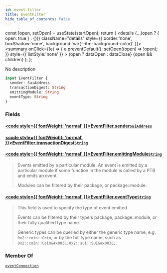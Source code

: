 ```yaml
---
id: event-filter
title: EventFilter
hide_table_of_contents: false
---
```









  const [open, setOpen] = useState(startOpen);
  return (
    <details {...(open ? { open: true } : {})} className="details" style={{ border:'none', boxShadow:'none', background:'var(--ifm-background-color)' }}>
      <summary
        onClick={(e) => {
          e.preventDefault();
          setOpen((open) => !open);
        }}
        style={{ listStyle:'none' }}
      >
      {open ? dataOpen : dataClose}
      </summary>
      {open && children}
    </details>
  );
};








No description


```graphql
input EventFilter {
  sender: SuiAddress
  transactionDigest: String
  emittingModule: String
  eventType: String
}
```




### Fields

#### [<code style={{ fontWeight: 'normal' }}>EventFilter.<b>sender</b></code>](#)<Bullet />[`SuiAddress`](/references/sui-api/graphql/reference/scalars/sui-address) <Badge class="badge badge--secondary" text="scalar"/> 
> 
> 
> 
> 

#### [<code style={{ fontWeight: 'normal' }}>EventFilter.<b>transactionDigest</b></code>](#)<Bullet />[`String`](/references/sui-api/graphql/reference/scalars/string) <Badge class="badge badge--secondary" text="scalar"/> 
> 
> 
> 
> 

#### [<code style={{ fontWeight: 'normal' }}>EventFilter.<b>emittingModule</b></code>](#)<Bullet />[`String`](/references/sui-api/graphql/reference/scalars/string) <Badge class="badge badge--secondary" text="scalar"/> 
> 
> 
> Events emitted by a particular module. An event is emitted by a
> particular module if some function in the module is called by a
> PTB and emits an event.
> 
> Modules can be filtered by their package, or package::module.
> 

#### [<code style={{ fontWeight: 'normal' }}>EventFilter.<b>eventType</b></code>](#)<Bullet />[`String`](/references/sui-api/graphql/reference/scalars/string) <Badge class="badge badge--secondary" text="scalar"/> 
> 
> 
> This field is used to specify the type of event emitted.
> 
> Events can be filtered by their type's package, package::module,
> or their fully qualified type name.
> 
> Generic types can be queried by either the generic type name, e.g.
> `0x2::coin::Coin`, or by the full type name, such as
> `0x2::coin::Coin&#x003C;0x2::sui::SUI&#x003E;`.
> 



### Member Of

[`eventConnection`](/references/sui-api/graphql/reference/queries/event-connection)  <Badge class="badge badge--secondary" text="query"/>

